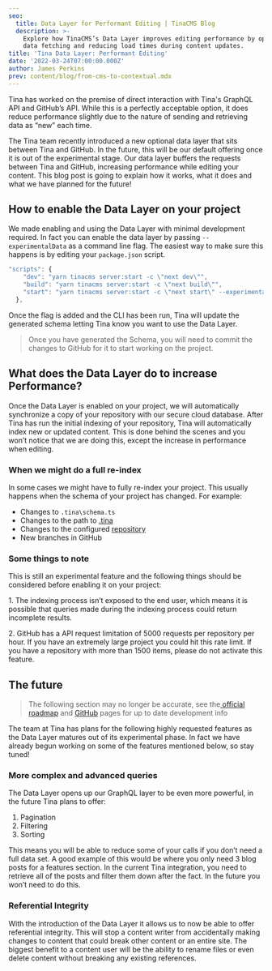 ```yaml
---
seo:
  title: Data Layer for Performant Editing | TinaCMS Blog
  description: >-
    Explore how TinaCMS’s Data Layer improves editing performance by optimizing
    data fetching and reducing load times during content updates.
title: 'Tina Data Layer: Performant Editing'
date: '2022-03-24T07:00:00.000Z'
author: James Perkins
prev: content/blog/from-cms-to-contextual.mdx
---
```


Tina has worked on the premise of direct interaction with Tina's GraphQL API and GitHub’s API. While this is a perfectly acceptable option, it does reduce performance slightly due to the nature of sending and retrieving data as “new” each time. 

The Tina team recently introduced a new optional data layer that sits between Tina and GitHub. In the future, this will be our default offering once it is out of the experimental stage. Our data layer buffers the requests between Tina and GitHub, increasing performance while editing your content. This blog post is going to explain how it works, what it does and what we have planned for the future!

<WebmEmbed embedSrc="/video/before-data-layer.webm" />

## How to enable the Data Layer on your project

We made enabling and using the Data Layer with minimal development required. In fact you can enable the data layer by passing `--experimentalData` as a command line flag. The easiest way to make sure this happens is by editing your `package.json` script. 

```jsx
"scripts": {
    "dev": "yarn tinacms server:start -c \"next dev\"",
    "build": "yarn tinacms server:start -c \"next build\"",
    "start": "yarn tinacms server:start -c \"next start\" --experimentalData",
  },
```

Once the flag is added and the CLI has been run, Tina will update the generated schema letting Tina know you want to use the Data Layer.

> Once you have generated the Schema, you will need to commit the changes to GitHub for it to start working on the project.

## What does the Data Layer do to increase Performance?

Once the Data Layer is enabled on your project, we will automatically synchronize a copy of your repository with our secure cloud database. After Tina has run the initial indexing of your repository, Tina will automatically index new or updated content. This is done behind the scenes and you won’t notice that we are doing this, except the increase in performance when editing.

### When we might do a full re-index

In some cases we might have to fully re-index your project. This usually happens when the schema of your project has changed. For example:

* Changes to `.tina\schema.ts`
* Changes to the path to [.tina](/docs/introduction/faq#does-tinacloud-work-with-monorepos)
* Changes to the configured [repository](https://tina.io/docs/tina-cloud/dashboard/projects/#changing-the-repository)
* New branches in GitHub

### Some things to note

This is still an experimental feature and the following things should be considered before enabling it on your project: 

1\. The indexing process isn’t exposed to the end user, which means it is possible that queries made during the indexing process could return incomplete results.

2\. GitHub has a API request limitation of 5000 requests per repository per hour. If you have an extremely large project you could hit this rate limit. If you have a repository with more than 1500 items, please do not activate this feature.

## The future

> The following section may no longer be accurate, see the[ official roadmap](https://tina.io/roadmap/ "Roadmap") and [GitHub](https://github.com/tinacms) pages for up to date development info

The team at Tina has plans for the following highly requested features as the Data Layer matures out of its experimental phase. In fact we have already begun working on some of the features mentioned below, so stay tuned! 

### More complex and advanced queries

The Data Layer opens up our GraphQL layer to be even more powerful, in the future Tina plans to offer: 

1. Pagination
2. Filtering
3. Sorting 

This means you will be able to reduce some of your calls if you don’t need a full data set. A good example of this would be where you only need 3 blog posts for a features section. In the current Tina integration, you need to retrieve all of the posts and filter them down after the fact. In the future you won’t need to do this. 

### Referential Integrity

With the introduction of the Data Layer it allows us to now be able to offer referential integrity. This will stop a content writer from accidentally making changes to content that could break other content or an entire site. The biggest benefit to a content user will be the ability to rename files or even delete content without breaking any existing references.
